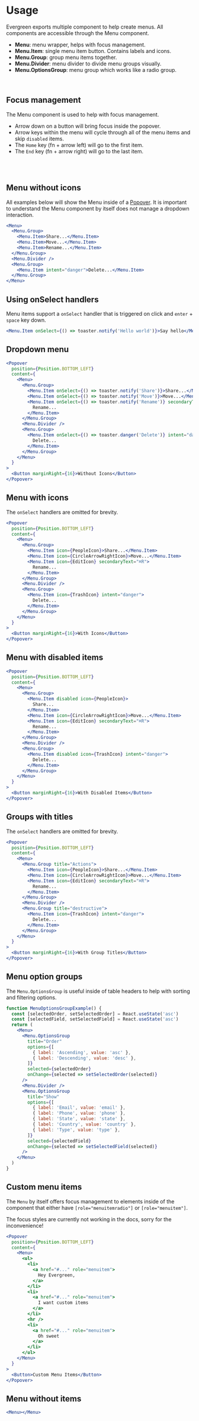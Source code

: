 # Usage

Evergreen exports multiple component to help create menus.
All components are accessible through the Menu component.

- **Menu**: menu wrapper, helps with focus management.
- **Menu.Item**: single menu item button. Contains labels and icons.
- **Menu.Group**: group menu items together.
- **Menu.Divider**: menu divider to divide menu groups visually.
- **Menu.OptionsGroup**: menu group which works like a radio group.

<br />

## Focus management

The Menu component is used to help with focus management.

- Arrow down on a button will bring focus inside the popover.
- Arrow keys within the menu will cycle through all of the menu items and skip `disabled` items.
- The `Home` key (fn + arrow left) will go to the first item.
- The `End` key (fn + arrow right) will go to the last item.

<br />
<br />

## Menu without icons

All examples below will show the Menu inside of a [Popover](./popover).
It is important to understand the Menu component by itself does not manage a dropdown interaction.

```jsx
<Menu>
  <Menu.Group>
    <Menu.Item>Share...</Menu.Item>
    <Menu.Item>Move...</Menu.Item>
    <Menu.Item>Rename...</Menu.Item>
  </Menu.Group>
  <Menu.Divider />
  <Menu.Group>
    <Menu.Item intent="danger">Delete...</Menu.Item>
  </Menu.Group>
</Menu>
```

## Using onSelect handlers

Menu items support a `onSelect` handler that is triggered on click and `enter` + `space` key down.

```jsx
<Menu.Item onSelect={() => toaster.notify('Hello world')}>Say hello</Menu.Item>
```

## Dropdown menu

```jsx
<Popover
  position={Position.BOTTOM_LEFT}
  content={
    <Menu>
      <Menu.Group>
        <Menu.Item onSelect={() => toaster.notify('Share')}>Share...</Menu.Item>
        <Menu.Item onSelect={() => toaster.notify('Move')}>Move...</Menu.Item>
        <Menu.Item onSelect={() => toaster.notify('Rename')} secondaryText="⌘R">
          Rename...
        </Menu.Item>
      </Menu.Group>
      <Menu.Divider />
      <Menu.Group>
        <Menu.Item onSelect={() => toaster.danger('Delete')} intent="danger">
          Delete...
        </Menu.Item>
      </Menu.Group>
    </Menu>
  }
>
  <Button marginRight={16}>Without Icons</Button>
</Popover>
```

## Menu with icons

The `onSelect` handlers are omitted for brevity.

```jsx
<Popover
  position={Position.BOTTOM_LEFT}
  content={
    <Menu>
      <Menu.Group>
        <Menu.Item icon={PeopleIcon}>Share...</Menu.Item>
        <Menu.Item icon={CircleArrowRightIcon}>Move...</Menu.Item>
        <Menu.Item icon={EditIcon} secondaryText="⌘R">
          Rename...
        </Menu.Item>
      </Menu.Group>
      <Menu.Divider />
      <Menu.Group>
        <Menu.Item icon={TrashIcon} intent="danger">
          Delete...
        </Menu.Item>
      </Menu.Group>
    </Menu>
  }
>
  <Button marginRight={16}>With Icons</Button>
</Popover>
```

## Menu with disabled items

```jsx
<Popover
  position={Position.BOTTOM_LEFT}
  content={
    <Menu>
      <Menu.Group>
        <Menu.Item disabled icon={PeopleIcon}>
          Share...
        </Menu.Item>
        <Menu.Item icon={CircleArrowRightIcon}>Move...</Menu.Item>
        <Menu.Item icon={EditIcon} secondaryText="⌘R">
          Rename...
        </Menu.Item>
      </Menu.Group>
      <Menu.Divider />
      <Menu.Group>
        <Menu.Item disabled icon={TrashIcon} intent="danger">
          Delete...
        </Menu.Item>
      </Menu.Group>
    </Menu>
  }
>
  <Button marginRight={16}>With Disabled Items</Button>
</Popover>
```

## Groups with titles

The `onSelect` handlers are omitted for brevity.

```jsx
<Popover
  position={Position.BOTTOM_LEFT}
  content={
    <Menu>
      <Menu.Group title="Actions">
        <Menu.Item icon={PeopleIcon}>Share...</Menu.Item>
        <Menu.Item icon={CircleArrowRightIcon}>Move...</Menu.Item>
        <Menu.Item icon={EditIcon} secondaryText="⌘R">
          Rename...
        </Menu.Item>
      </Menu.Group>
      <Menu.Divider />
      <Menu.Group title="destructive">
        <Menu.Item icon={TrashIcon} intent="danger">
          Delete...
        </Menu.Item>
      </Menu.Group>
    </Menu>
  }
>
  <Button marginRight={16}>With Group Titles</Button>
</Popover>
```

## Menu option groups

The `Menu.OptionsGroup` is useful inside of table headers to help with sorting and filtering options.

```jsx
function MenuOptionsGroupExample() {
  const [selectedOrder, setSelectedOrder] = React.useState('asc')
  const [selectedField, setSelectedField] = React.useState('asc')
  return (
    <Menu>
      <Menu.OptionsGroup
        title="Order"
        options={[
          { label: 'Ascending', value: 'asc' },
          { label: 'Descending', value: 'desc' },
        ]}
        selected={selectedOrder}
        onChange={selected => setSelectedOrder(selected)}
      />
      <Menu.Divider />
      <Menu.OptionsGroup
        title="Show"
        options={[
          { label: 'Email', value: 'email' },
          { label: 'Phone', value: 'phone' },
          { label: 'State', value: 'state' },
          { label: 'Country', value: 'country' },
          { label: 'Type', value: 'type' },
        ]}
        selected={selectedField}
        onChange={selected => setSelectedField(selected)}
      />
    </Menu>
  )
}
```

## Custom menu items

The `Menu` by itself offers focus management to elements inside of the component that
either have `[role="menuitemradio"]` or `[role="menuitem"]`.

The focus styles are currently not working in the docs, sorry for the inconvenience!

```jsx
<Popover
  position={Position.BOTTOM_LEFT}
  content={
    <Menu>
      <ul>
        <li>
          <a href="#..." role="menuitem">
            Hey Evergreen,
          </a>
        </li>
        <li>
          <a href="#..." role="menuitem">
            I want custom items
          </a>
        </li>
        <hr />
        <li>
          <a href="#..." role="menuitem">
            Oh sweet
          </a>
        </li>
      </ul>
    </Menu>
  }
>
  <Button>Custom Menu Items</Button>
</Popover>
```

## Menu without items

```jsx
<Menu></Menu>
```
